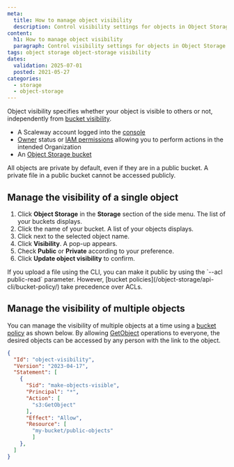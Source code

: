 ```yaml
---
meta:
  title: How to manage object visibility
  description: Control visibility settings for objects in Object Storage.
content:
  h1: How to manage object visibility
  paragraph: Control visibility settings for objects in Object Storage.
tags: object storage object-storage visibility
dates:
  validation: 2025-07-01
  posted: 2021-05-27
categories:
  - storage
  - object-storage
---
```



Object visibility specifies whether your object is visible to others or not, independently from [bucket visibility](/object-storage/concepts/#visibility).

<Requirements />

- A Scaleway account logged into the [console](https://console.scaleway.com)
- [Owner](/iam/concepts/#owner) status or [IAM permissions](/iam/concepts/#permission) allowing you to perform actions in the intended Organization
- An [Object Storage bucket](/object-storage/how-to/create-a-bucket/)

<Message type="note">
  All objects are private by default, even if they are in a public bucket. A private file in a public bucket cannot be accessed publicly.
</Message>

## Manage the visibility of a single object

1. Click **Object Storage** in the **Storage** section of the side menu. The list of your buckets displays.
2. Click the name of your bucket. A list of your objects displays.
3. Click <Icon name="more" /> next to the selected object name.
4. Click **Visibility**. A pop-up appears.
5. Check **Public** or **Private** according to your preference.
6. Click **Update object visibility** to confirm.

<Message type="tip">
If you upload a file using the CLI, you can make it public by using the `--acl public-read` parameter. However, [bucket policies](/object-storage/api-cli/bucket-policy/) take precedence over ACLs.
</Message>

## Manage the visibility of multiple objects

You can manage the visibility of multiple objects at a time using a [bucket policy](/object-storage/api-cli/bucket-policy/) as shown below. By allowing [GetObject](/object-storage/api-cli/object-operations/#getobject) operations to everyone, the desired objects can be accessed by any person with the link to the object.

```json
{
  "Id": "object-visibility",
  "Version": "2023-04-17",
  "Statement": [
    {
      "Sid": "make-objects-visible",
      "Principal": "*",
      "Action": [
        "s3:GetObject"
      ],
      "Effect": "Allow",
      "Resource": [
        "my-bucket/public-objects"
        ]
    },
  ]
}
```
